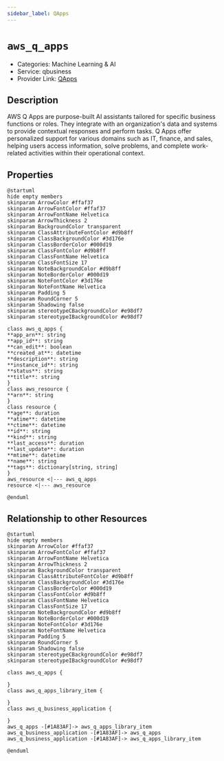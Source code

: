 ```yaml
---
sidebar_label: QApps
---
```


# `aws_q_apps`

- Categories: Machine Learning & AI
- Service: qbusiness
- Provider Link: [QApps](https://docs.aws.amazon.com/amazonq/)

## Description

AWS Q Apps are purpose-built AI assistants tailored for specific business functions or roles. They integrate with an organization's data and systems to provide contextual responses and perform tasks. Q Apps offer personalized support for various domains such as IT, finance, and sales, helping users access information, solve problems, and complete work-related activities within their operational context.

## Properties

<ZoomPanPinch>

```kroki imgType="plantuml" imgAlt="Diagram of QApps data model"
@startuml
hide empty members
skinparam ArrowColor #ffaf37
skinparam ArrowFontColor #ffaf37
skinparam ArrowFontName Helvetica
skinparam ArrowThickness 2
skinparam BackgroundColor transparent
skinparam ClassAttributeFontColor #d9b8ff
skinparam ClassBackgroundColor #3d176e
skinparam ClassBorderColor #000d19
skinparam ClassFontColor #d9b8ff
skinparam ClassFontName Helvetica
skinparam ClassFontSize 17
skinparam NoteBackgroundColor #d9b8ff
skinparam NoteBorderColor #000d19
skinparam NoteFontColor #3d176e
skinparam NoteFontName Helvetica
skinparam Padding 5
skinparam RoundCorner 5
skinparam Shadowing false
skinparam stereotypeCBackgroundColor #e98df7
skinparam stereotypeIBackgroundColor #e98df7

class aws_q_apps {
**app_arn**: string
**app_id**: string
**can_edit**: boolean
**created_at**: datetime
**description**: string
**instance_id**: string
**status**: string
**title**: string
}
class aws_resource {
**arn**: string
}
class resource {
**age**: duration
**atime**: datetime
**ctime**: datetime
**id**: string
**kind**: string
**last_access**: duration
**last_update**: duration
**mtime**: datetime
**name**: string
**tags**: dictionary[string, string]
}
aws_resource <|--- aws_q_apps
resource <|--- aws_resource

@enduml
```

</ZoomPanPinch>

## Relationship to other Resources

<ZoomPanPinch>

```kroki imgType="plantuml" imgAlt="Diagram of QApps resource relationships"
@startuml
hide empty members
skinparam ArrowColor #ffaf37
skinparam ArrowFontColor #ffaf37
skinparam ArrowFontName Helvetica
skinparam ArrowThickness 2
skinparam BackgroundColor transparent
skinparam ClassAttributeFontColor #d9b8ff
skinparam ClassBackgroundColor #3d176e
skinparam ClassBorderColor #000d19
skinparam ClassFontColor #d9b8ff
skinparam ClassFontName Helvetica
skinparam ClassFontSize 17
skinparam NoteBackgroundColor #d9b8ff
skinparam NoteBorderColor #000d19
skinparam NoteFontColor #3d176e
skinparam NoteFontName Helvetica
skinparam Padding 5
skinparam RoundCorner 5
skinparam Shadowing false
skinparam stereotypeCBackgroundColor #e98df7
skinparam stereotypeIBackgroundColor #e98df7

class aws_q_apps {

}
class aws_q_apps_library_item {

}
class aws_q_business_application {

}
aws_q_apps -[#1A83AF]-> aws_q_apps_library_item
aws_q_business_application -[#1A83AF]-> aws_q_apps
aws_q_business_application -[#1A83AF]-> aws_q_apps_library_item

@enduml
```

</ZoomPanPinch>
